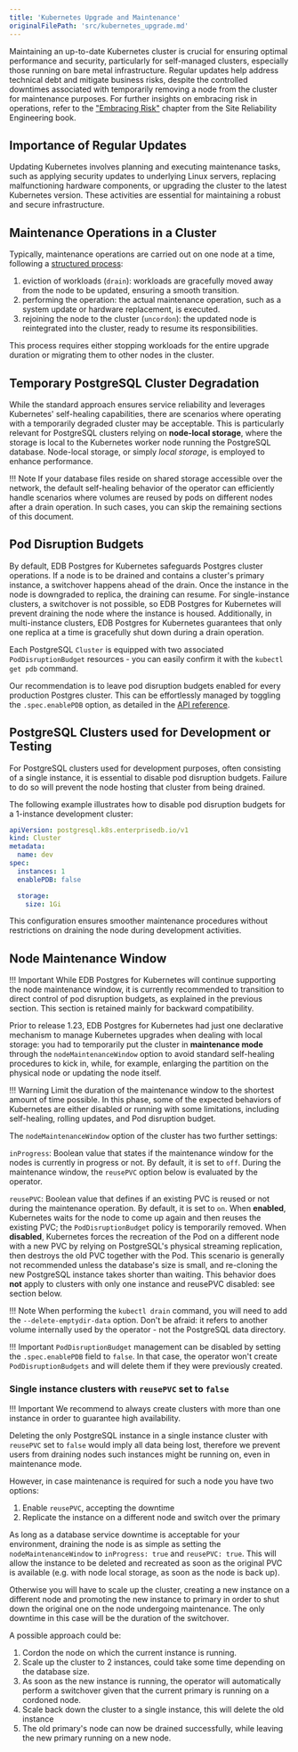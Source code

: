 ```yaml
---
title: 'Kubernetes Upgrade and Maintenance'
originalFilePath: 'src/kubernetes_upgrade.md'
---
```


Maintaining an up-to-date Kubernetes cluster is crucial for ensuring optimal
performance and security, particularly for self-managed clusters, especially
those running on bare metal infrastructure. Regular updates help address
technical debt and mitigate business risks, despite the controlled downtimes
associated with temporarily removing a node from the cluster for maintenance
purposes. For further insights on embracing risk in operations, refer to the
["Embracing Risk"](https://landing.google.com/sre/sre-book/chapters/embracing-risk/)
chapter from the Site Reliability Engineering book.

## Importance of Regular Updates

Updating Kubernetes involves planning and executing maintenance tasks, such as
applying security updates to underlying Linux servers, replacing malfunctioning
hardware components, or upgrading the cluster to the latest Kubernetes version.
These activities are essential for maintaining a robust and secure
infrastructure.

## Maintenance Operations in a Cluster

Typically, maintenance operations are carried out on one node at a time, following a [structured process](https://kubernetes.io/docs/tasks/administer-cluster/kubeadm/kubeadm-upgrade/):

1.  eviction of workloads (`drain`): workloads are gracefully moved away from
    the node to be updated, ensuring a smooth transition.
2.  performing the operation: the actual maintenance operation, such as a
    system update or hardware replacement, is executed.
3.  rejoining the node to the cluster (`uncordon`): the updated node is
    reintegrated into the cluster, ready to resume its responsibilities.

This process requires either stopping workloads for the entire upgrade duration
or migrating them to other nodes in the cluster.

## Temporary PostgreSQL Cluster Degradation

While the standard approach ensures service reliability and leverages
Kubernetes' self-healing capabilities, there are scenarios where operating with
a temporarily degraded cluster may be acceptable. This is particularly relevant
for PostgreSQL clusters relying on **node-local storage**, where the storage is
local to the Kubernetes worker node running the PostgreSQL database. Node-local
storage, or simply *local storage*, is employed to enhance performance.

!!! Note
    If your database files reside on shared storage accessible over the
    network, the default self-healing behavior of the operator can efficiently
    handle scenarios where volumes are reused by pods on different nodes after a
    drain operation. In such cases, you can skip the remaining sections of this
    document.

## Pod Disruption Budgets

By default, EDB Postgres for Kubernetes safeguards Postgres cluster operations. If a node is
to be drained and contains a cluster's primary instance, a switchover happens
ahead of the drain. Once the instance in the node is downgraded to replica, the
draining can resume.
For single-instance clusters, a switchover is not possible, so EDB Postgres for Kubernetes
will prevent draining the node where the instance is housed.
Additionally, in multi-instance clusters, EDB Postgres for Kubernetes guarantees that only
one replica at a time is gracefully shut down during a drain operation.

Each PostgreSQL `Cluster` is equipped with two associated `PodDisruptionBudget`
resources - you can easily confirm it with the `kubectl get pdb` command.

Our recommendation is to leave pod disruption budgets enabled for every
production Postgres cluster. This can be effortlessly managed by toggling the
`.spec.enablePDB` option, as detailed in the
[API reference](pg4k.v1.md#postgresql-k8s-enterprisedb-io-v1-ClusterSpec).

## PostgreSQL Clusters used for Development or Testing

For PostgreSQL clusters used for development purposes, often consisting of
a single instance, it is essential to disable pod disruption budgets. Failure
to do so will prevent the node hosting that cluster from being drained.

The following example illustrates how to disable pod disruption budgets for a
1-instance development cluster:

```yaml
apiVersion: postgresql.k8s.enterprisedb.io/v1
kind: Cluster
metadata:
  name: dev
spec:
  instances: 1
  enablePDB: false

  storage:
    size: 1Gi
```

This configuration ensures smoother maintenance procedures without restrictions
on draining the node during development activities.

## Node Maintenance Window

!!! Important
    While EDB Postgres for Kubernetes will continue supporting the node maintenance window,
    it is currently recommended to transition to direct control of pod disruption
    budgets, as explained in the previous section. This section is retained
    mainly for backward compatibility.

Prior to release 1.23, EDB Postgres for Kubernetes had just one declarative mechanism to manage
Kubernetes upgrades when dealing with local storage: you had to temporarily put
the cluster in **maintenance mode** through the `nodeMaintenanceWindow` option
to avoid standard self-healing procedures to kick in, while, for example,
enlarging the partition on the physical node or updating the node itself.

!!! Warning
    Limit the duration of the maintenance window to the shortest
    amount of time possible. In this phase, some of the expected
    behaviors of Kubernetes are either disabled or running with
    some limitations, including self-healing, rolling updates,
    and Pod disruption budget.

The `nodeMaintenanceWindow` option of the cluster has two further
settings:

`inProgress`:
Boolean value that states if the maintenance window for the nodes
is currently in progress or not. By default, it is set to `off`.
During the maintenance window, the `reusePVC` option below is
evaluated by the operator.

`reusePVC`:
Boolean value that defines if an existing PVC is reused or
not during the maintenance operation. By default, it is set to `on`.
When **enabled**, Kubernetes waits for the node to come up
again and then reuses the existing PVC; the `PodDisruptionBudget`
policy is temporarily removed.
When **disabled**, Kubernetes forces the recreation of the
Pod on a different node with a new PVC by relying on
PostgreSQL's physical streaming replication, then destroys
the old PVC together with the Pod. This scenario is generally
not recommended unless the database's size is small, and re-cloning
the new PostgreSQL instance takes shorter than waiting. This behavior
does **not** apply to clusters with only one instance and
reusePVC disabled: see section below.

!!! Note
    When performing the `kubectl drain` command, you will need
    to add the `--delete-emptydir-data` option.
    Don't be afraid: it refers to another volume internally used
    by the operator - not the PostgreSQL data directory.

!!! Important
    `PodDisruptionBudget` management can be disabled by setting the
    `.spec.enablePDB` field to `false`. In that case, the operator won't
    create `PodDisruptionBudgets` and will delete them if they were
    previously created.

### Single instance clusters with `reusePVC` set to `false`

!!! Important
    We recommend to always create clusters with more
    than one instance in order to guarantee high availability.

Deleting the only PostgreSQL instance in a single instance cluster with
`reusePVC` set to `false` would imply all data being lost,
therefore we prevent users from draining nodes such instances might be running
on, even in maintenance mode.

However, in case maintenance is required for such a node you have two options:

1.  Enable `reusePVC`, accepting the downtime
2.  Replicate the instance on a different node and switch over the primary

As long as a database service downtime is acceptable for your environment,
draining the node is as simple as setting the `nodeMaintenanceWindow` to
`inProgress: true` and `reusePVC: true`. This will allow the instance to
be deleted and recreated as soon as the original PVC is available
(e.g. with node local storage, as soon as the node is back up).

Otherwise you will have to scale up the cluster, creating a new instance
on a different node and promoting the new instance to primary in order to
shut down the original one on the node undergoing maintenance. The only
downtime in this case will be the duration of the switchover.

A possible approach could be:

1.  Cordon the node on which the current instance is running.
2.  Scale up the cluster to 2 instances, could take some time depending on the database size.
3.  As soon as the new instance is running, the operator will automatically
    perform a switchover given that the current primary is running on a cordoned node.
4.  Scale back down the cluster to a single instance, this will delete the old instance
5.  The old primary's node can now be drained successfully, while leaving the new primary
    running on a new node.
